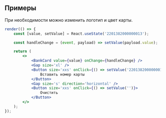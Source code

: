 ## Примеры

При необходимости можно изменить логотип и цвет карты.

```jsx live
render(() => {
    const [value, setValue] = React.useState('2201382000000013');

    const handleChange = (event, payload) => setValue(payload.value);

    return (
        <>
            <BankCard value={value} onChange={handleChange} />
            <Gap size='xl' />
            <Button size='xxs' onClick={() => setValue('2201382000000013')}>
                Вставить номер карты
            </Button>
            <Gap size='s' direction='horizontal' />
            <Button size='xxs' onClick={() => setValue('')}>
                Очистить
            </Button>
        </>
    );
});
```
